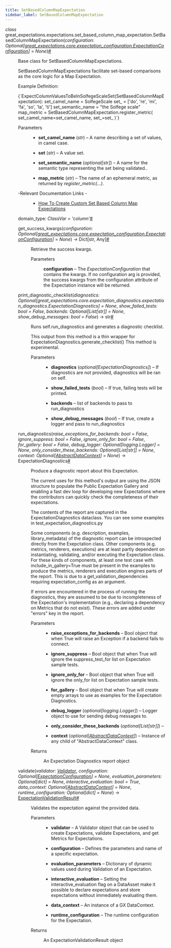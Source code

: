 ```yaml
---
title: SetBasedColumnMapExpectation
sidebar_label: SetBasedColumnMapExpectation
---
```


<section class="sphinx-api-doc" id="setbasedcolumnmapexpectation">

<dl class="py class">
<dt class="sig sig-object py" id="great_expectations.expectations.set_based_column_map_expectation.SetBasedColumnMapExpectation">
<em class="property"><span class="pre">class</span><span class="w"> </span></em><span class="sig-prename descclassname"><span class="pre">great_expectations.expectations.set_based_column_map_expectation.</span></span><span class="sig-name descname"><span class="pre">SetBasedColumnMapExpectation</span></span><span class="sig-paren">(</span><em class="sig-param"><span class="n"><span class="pre">configuration</span></span><span class="p"><span class="pre">:</span></span><span class="w"> </span><span class="n"><span class="pre">Optional</span><span class="p"><span class="pre">[</span></span><a class="reference internal" href="../../core/ExpectationConfiguration_class" title="great_expectations.core.expectation_configuration.ExpectationConfiguration"><span class="pre">great_expectations.core.expectation_configuration.ExpectationConfiguration</span></a><span class="p"><span class="pre">]</span></span></span><span class="w"> </span><span class="o"><span class="pre">=</span></span><span class="w"> </span><span class="default_value"><span class="pre">None</span></span></em><span class="sig-paren">)</span><a class="headerlink" href="#great_expectations.expectations.set_based_column_map_expectation.SetBasedColumnMapExpectation" title="Permalink to this definition">#</a>
</dt>

<dd>
<p>Base class for SetBasedColumnMapExpectations.</p>
<p>SetBasedColumnMapExpectations facilitate set-based comparisons as the core logic for a Map Expectation.</p>
<p>Example Definition:</p>
<p><CodeBlock language="python">{`ExpectColumnValuesToBeInSolfegeScaleSet(SetBasedColumnMapExpectation):
    set_camel_name = SolfegeScale
    set_ = ['do', 're', 'mi', 'fa', 'so', 'la', 'ti']
    set_semantic_name = "the Solfege scale"
    map_metric = SetBasedColumnMapExpectation.register_metric(
        set_camel_name=set_camel_name,
        set_=set_
)`}</CodeBlock></p>
<dl class="field-list simple">
<dt class="field-odd">Parameters</dt>

<dd class="field-odd"><ul class="simple">
<li><p><strong>set_camel_name</strong> (<em>str</em>) – A name describing a set of values, in camel case.</p></li>
<li><p><strong>set</strong> (<em>str</em>) – A value set.</p></li>
<li><p><strong>set_semantic_name</strong> (<em>optional</em><em>[</em><em>str</em><em>]</em>) – A name for the semantic type representing the set being validated..</p></li>
<li><p><strong>map_metric</strong> (<em>str</em>) – The name of an ephemeral metric, as returned by <cite>register_metric(…)</cite>.</p></li>
</ul>
</dd>
</dl>
<dl class="simple">
<dt>-Relevant Documentation Links
-
</dt>
<dd><ul class="simple">
<li><p><a class="reference external" href="https://docs.greatexpectations.io/docs/guides/expectations/creating_custom_expectations/how_to_create_custom_set_based_column_map_expectations">How To Create Custom Set Based Column Map Expectations</a></p></li>
</ul>
</dd>
</dl>
<dl class="py attribute">
<dt class="sig sig-object py" id="great_expectations.expectations.set_based_column_map_expectation.SetBasedColumnMapExpectation.domain_type">
<span class="sig-name descname"><span class="pre">domain_type</span></span><em class="property"><span class="p"><span class="pre">:</span></span><span class="w"> </span><span class="pre">ClassVar</span></em><em class="property"><span class="w"> </span><span class="p"><span class="pre">=</span></span><span class="w"> </span><span class="pre">'column'</span></em><a class="headerlink" href="#great_expectations.expectations.set_based_column_map_expectation.SetBasedColumnMapExpectation.domain_type" title="Permalink to this definition">#</a>
</dt>

<dd></dd></dl>
<dl class="py method">
<dt class="sig sig-object py" id="great_expectations.expectations.set_based_column_map_expectation.SetBasedColumnMapExpectation.get_success_kwargs">
<span class="sig-name descname"><span class="pre">get_success_kwargs</span></span><span class="sig-paren">(</span><em class="sig-param"><span class="n"><span class="pre">configuration</span></span><span class="p"><span class="pre">:</span></span><span class="w"> </span><span class="n"><span class="pre">Optional</span><span class="p"><span class="pre">[</span></span><a class="reference internal" href="../../core/ExpectationConfiguration_class" title="great_expectations.core.expectation_configuration.ExpectationConfiguration"><span class="pre">great_expectations.core.expectation_configuration.ExpectationConfiguration</span></a><span class="p"><span class="pre">]</span></span></span><span class="w"> </span><span class="o"><span class="pre">=</span></span><span class="w"> </span><span class="default_value"><span class="pre">None</span></span></em><span class="sig-paren">)</span> <span class="sig-return"><span class="sig-return-icon">→</span> <span class="sig-return-typehint"><span class="pre">Dict</span><span class="p"><span class="pre">[</span></span><span class="pre">str</span><span class="p"><span class="pre">,</span></span><span class="w"> </span><span class="pre">Any</span><span class="p"><span class="pre">]</span></span></span></span><a class="headerlink" href="#great_expectations.expectations.set_based_column_map_expectation.SetBasedColumnMapExpectation.get_success_kwargs" title="Permalink to this definition">#</a>
</dt>

<dd>
<p>Retrieve the success kwargs.</p>
<dl class="field-list simple">
<dt class="field-odd">Parameters
</dt>

<dd class="field-odd"><p><strong>configuration</strong> – The <cite>ExpectationConfiguration</cite> that contains the kwargs. If no configuration arg is provided,
the success kwargs from the configuration attribute of the Expectation instance will be returned.</p>
</dd>
</dl>
</dd></dl>
<dl class="py method">
<dt class="sig sig-object py" id="great_expectations.expectations.set_based_column_map_expectation.SetBasedColumnMapExpectation.print_diagnostic_checklist">
<span class="sig-name descname"><span class="pre">print_diagnostic_checklist</span></span><span class="sig-paren">(</span><em class="sig-param"><span class="n"><span class="pre">diagnostics</span></span><span class="p"><span class="pre">:</span></span><span class="w"> </span><span class="n"><span class="pre">Optional</span><span class="p"><span class="pre">[</span></span><span class="pre">great_expectations.core.expectation_diagnostics.expectation_diagnostics.ExpectationDiagnostics</span><span class="p"><span class="pre">]</span></span></span><span class="w"> </span><span class="o"><span class="pre">=</span></span><span class="w"> </span><span class="default_value"><span class="pre">None</span></span></em>, <em class="sig-param"><span class="n"><span class="pre">show_failed_tests</span></span><span class="p"><span class="pre">:</span></span><span class="w"> </span><span class="n"><span class="pre">bool</span></span><span class="w"> </span><span class="o"><span class="pre">=</span></span><span class="w"> </span><span class="default_value"><span class="pre">False</span></span></em>, <em class="sig-param"><span class="n"><span class="pre">backends</span></span><span class="p"><span class="pre">:</span></span><span class="w"> </span><span class="n"><span class="pre">Optional</span><span class="p"><span class="pre">[</span></span><span class="pre">List</span><span class="p"><span class="pre">[</span></span><span class="pre">str</span><span class="p"><span class="pre">]</span></span><span class="p"><span class="pre">]</span></span></span><span class="w"> </span><span class="o"><span class="pre">=</span></span><span class="w"> </span><span class="default_value"><span class="pre">None</span></span></em>, <em class="sig-param"><span class="n"><span class="pre">show_debug_messages</span></span><span class="p"><span class="pre">:</span></span><span class="w"> </span><span class="n"><span class="pre">bool</span></span><span class="w"> </span><span class="o"><span class="pre">=</span></span><span class="w"> </span><span class="default_value"><span class="pre">False</span></span></em><span class="sig-paren">)</span> <span class="sig-return"><span class="sig-return-icon">→</span> <span class="sig-return-typehint"><span class="pre">str</span></span></span><a class="headerlink" href="#great_expectations.expectations.set_based_column_map_expectation.SetBasedColumnMapExpectation.print_diagnostic_checklist" title="Permalink to this definition">#</a>
</dt>

<dd>
<p>Runs self.run_diagnostics and generates a diagnostic checklist.</p>
<p>This output from this method is a thin wrapper for ExpectationDiagnostics.generate_checklist()
This method is experimental.</p>
<dl class="field-list simple">
<dt class="field-odd">Parameters
</dt>

<dd class="field-odd"><ul class="simple">
<li><p><strong>diagnostics</strong> (<em>optional</em><em>[</em><em>ExpectationDiagnostics</em><em>]</em>) – If diagnostics are not provided, diagnostics will be ran on self.</p></li>
<li><p><strong>show_failed_tests</strong> (<em>bool</em>) – If true, failing tests will be printed.</p></li>
<li><p><strong>backends</strong> – list of backends to pass to run_diagnostics</p></li>
<li><p><strong>show_debug_messages</strong> (<em>bool</em>) – If true, create a logger and pass to run_diagnostics</p></li>
</ul>
</dd>
</dl>
</dd></dl>
<dl class="py method">
<dt class="sig sig-object py" id="great_expectations.expectations.set_based_column_map_expectation.SetBasedColumnMapExpectation.run_diagnostics">
<span class="sig-name descname"><span class="pre">run_diagnostics</span></span><span class="sig-paren">(</span><em class="sig-param"><span class="n"><span class="pre">raise_exceptions_for_backends</span></span><span class="p"><span class="pre">:</span></span><span class="w"> </span><span class="n"><span class="pre">bool</span></span><span class="w"> </span><span class="o"><span class="pre">=</span></span><span class="w"> </span><span class="default_value"><span class="pre">False</span></span></em>, <em class="sig-param"><span class="n"><span class="pre">ignore_suppress</span></span><span class="p"><span class="pre">:</span></span><span class="w"> </span><span class="n"><span class="pre">bool</span></span><span class="w"> </span><span class="o"><span class="pre">=</span></span><span class="w"> </span><span class="default_value"><span class="pre">False</span></span></em>, <em class="sig-param"><span class="n"><span class="pre">ignore_only_for</span></span><span class="p"><span class="pre">:</span></span><span class="w"> </span><span class="n"><span class="pre">bool</span></span><span class="w"> </span><span class="o"><span class="pre">=</span></span><span class="w"> </span><span class="default_value"><span class="pre">False</span></span></em>, <em class="sig-param"><span class="n"><span class="pre">for_gallery</span></span><span class="p"><span class="pre">:</span></span><span class="w"> </span><span class="n"><span class="pre">bool</span></span><span class="w"> </span><span class="o"><span class="pre">=</span></span><span class="w"> </span><span class="default_value"><span class="pre">False</span></span></em>, <em class="sig-param"><span class="n"><span class="pre">debug_logger</span></span><span class="p"><span class="pre">:</span></span><span class="w"> </span><span class="n"><span class="pre">Optional</span><span class="p"><span class="pre">[</span></span><span class="pre">logging.Logger</span><span class="p"><span class="pre">]</span></span></span><span class="w"> </span><span class="o"><span class="pre">=</span></span><span class="w"> </span><span class="default_value"><span class="pre">None</span></span></em>, <em class="sig-param"><span class="n"><span class="pre">only_consider_these_backends</span></span><span class="p"><span class="pre">:</span></span><span class="w"> </span><span class="n"><span class="pre">Optional</span><span class="p"><span class="pre">[</span></span><span class="pre">List</span><span class="p"><span class="pre">[</span></span><span class="pre">str</span><span class="p"><span class="pre">]</span></span><span class="p"><span class="pre">]</span></span></span><span class="w"> </span><span class="o"><span class="pre">=</span></span><span class="w"> </span><span class="default_value"><span class="pre">None</span></span></em>, <em class="sig-param"><span class="n"><span class="pre">context</span></span><span class="p"><span class="pre">:</span></span><span class="w"> </span><span class="n"><span class="pre">Optional</span><span class="p"><span class="pre">[</span></span><a class="reference internal" href="../../data_context/AbstractDataContext_class" title="great_expectations.data_context.AbstractDataContext"><span class="pre">AbstractDataContext</span></a><span class="p"><span class="pre">]</span></span></span><span class="w"> </span><span class="o"><span class="pre">=</span></span><span class="w"> </span><span class="default_value"><span class="pre">None</span></span></em><span class="sig-paren">)</span> <span class="sig-return"><span class="sig-return-icon">→</span> <span class="sig-return-typehint"><span class="pre">ExpectationDiagnostics</span></span></span><a class="headerlink" href="#great_expectations.expectations.set_based_column_map_expectation.SetBasedColumnMapExpectation.run_diagnostics" title="Permalink to this definition">#</a>
</dt>

<dd>
<p>Produce a diagnostic report about this Expectation.</p>
<p>The current uses for this method's output are
using the JSON structure to populate the Public Expectation Gallery
and enabling a fast dev loop for developing new Expectations where the
contributors can quickly check the completeness of their expectations.</p>
<p>The contents of the report are captured in the ExpectationDiagnostics dataclass.
You can see some examples in test_expectation_diagnostics.py</p>
<p>Some components (e.g. description, examples, library_metadata) of the diagnostic report can be introspected directly from the Exepctation class.
Other components (e.g. metrics, renderers, executions) are at least partly dependent on instantiating, validating, and/or executing the Expectation class.
For these kinds of components, at least one test case with include_in_gallery=True must be present in the examples to
produce the metrics, renderers and execution engines parts of the report. This is due to
a get_validation_dependencies requiring expectation_config as an argument.</p>
<p>If errors are encountered in the process of running the diagnostics, they are assumed to be due to
incompleteness of the Expectation's implementation (e.g., declaring a dependency on Metrics
that do not exist). These errors are added under "errors" key in the report.</p>
<dl class="field-list simple">
<dt class="field-odd">Parameters
</dt>

<dd class="field-odd"><ul class="simple">
<li><p><strong>raise_exceptions_for_backends</strong> – Bool object that when True will raise an Exception if a backend fails to connect.</p></li>
<li><p><strong>ignore_suppress</strong> – Bool object that when True will ignore the suppress_test_for list on Expectation sample tests.</p></li>
<li><p><strong>ignore_only_for</strong> – Bool object that when True will ignore the only_for list on Expectation sample tests.</p></li>
<li><p><strong>for_gallery</strong> – Bool object that when True will create empty arrays to use as examples for the Expectation Diagnostics.</p></li>
<li><p><strong>debug_logger</strong> (<em>optional</em><em>[</em><em>logging.Logger</em><em>]</em>) – Logger object to use for sending debug messages to.</p></li>
<li><p><strong>only_consider_these_backends</strong> (<em>optional</em><em>[</em><em>List</em><em>[</em><em>str</em><em>]</em><em>]</em>) – </p></li>
<li><p><strong>context</strong> (<em>optional</em><em>[</em><a class="reference internal" href="../../data_context/AbstractDataContext_class" title="great_expectations.data_context.AbstractDataContext"><em>AbstractDataContext</em></a><em>]</em>) – Instance of any child of "AbstractDataContext" class.</p></li>
</ul>
</dd>
<dt class="field-even">Returns
</dt>

<dd class="field-even"><p>An Expectation Diagnostics report object</p>
</dd>
</dl>
</dd></dl>
<dl class="py method">
<dt class="sig sig-object py" id="great_expectations.expectations.set_based_column_map_expectation.SetBasedColumnMapExpectation.validate">
<span class="sig-name descname"><span class="pre">validate</span></span><span class="sig-paren">(</span><em class="sig-param"><span class="n"><span class="pre">validator</span></span><span class="p"><span class="pre">:</span></span><span class="w"> </span><span class="n"><a class="reference internal" href="../../validator/validator/Validator_class" title="great_expectations.validator.validator.Validator"><span class="pre">Validator</span></a></span></em>, <em class="sig-param"><span class="n"><span class="pre">configuration</span></span><span class="p"><span class="pre">:</span></span><span class="w"> </span><span class="n"><span class="pre">Optional</span><span class="p"><span class="pre">[</span></span><a class="reference internal" href="../../core/ExpectationConfiguration_class" title="great_expectations.core.ExpectationConfiguration"><span class="pre">ExpectationConfiguration</span></a><span class="p"><span class="pre">]</span></span></span><span class="w"> </span><span class="o"><span class="pre">=</span></span><span class="w"> </span><span class="default_value"><span class="pre">None</span></span></em>, <em class="sig-param"><span class="n"><span class="pre">evaluation_parameters</span></span><span class="p"><span class="pre">:</span></span><span class="w"> </span><span class="n"><span class="pre">Optional</span><span class="p"><span class="pre">[</span></span><span class="pre">dict</span><span class="p"><span class="pre">]</span></span></span><span class="w"> </span><span class="o"><span class="pre">=</span></span><span class="w"> </span><span class="default_value"><span class="pre">None</span></span></em>, <em class="sig-param"><span class="n"><span class="pre">interactive_evaluation</span></span><span class="p"><span class="pre">:</span></span><span class="w"> </span><span class="n"><span class="pre">bool</span></span><span class="w"> </span><span class="o"><span class="pre">=</span></span><span class="w"> </span><span class="default_value"><span class="pre">True</span></span></em>, <em class="sig-param"><span class="n"><span class="pre">data_context</span></span><span class="p"><span class="pre">:</span></span><span class="w"> </span><span class="n"><span class="pre">Optional</span><span class="p"><span class="pre">[</span></span><a class="reference internal" href="../../data_context/AbstractDataContext_class" title="great_expectations.data_context.AbstractDataContext"><span class="pre">AbstractDataContext</span></a><span class="p"><span class="pre">]</span></span></span><span class="w"> </span><span class="o"><span class="pre">=</span></span><span class="w"> </span><span class="default_value"><span class="pre">None</span></span></em>, <em class="sig-param"><span class="n"><span class="pre">runtime_configuration</span></span><span class="p"><span class="pre">:</span></span><span class="w"> </span><span class="n"><span class="pre">Optional</span><span class="p"><span class="pre">[</span></span><span class="pre">dict</span><span class="p"><span class="pre">]</span></span></span><span class="w"> </span><span class="o"><span class="pre">=</span></span><span class="w"> </span><span class="default_value"><span class="pre">None</span></span></em><span class="sig-paren">)</span> <span class="sig-return"><span class="sig-return-icon">→</span> <span class="sig-return-typehint"><a class="reference internal" href="../../core/ExpectationValidationResult_class" title="great_expectations.core.ExpectationValidationResult"><span class="pre">ExpectationValidationResult</span></a></span></span><a class="headerlink" href="#great_expectations.expectations.set_based_column_map_expectation.SetBasedColumnMapExpectation.validate" title="Permalink to this definition">#</a>
</dt>

<dd>
<p>Validates the expectation against the provided data.</p>
<dl class="field-list simple">
<dt class="field-odd">Parameters
</dt>

<dd class="field-odd"><ul class="simple">
<li><p><strong>validator</strong> – A Validator object that can be used to create Expectations, validate Expectations,
and get Metrics for Expectations.</p></li>
<li><p><strong>configuration</strong> – Defines the parameters and name of a specific expectation.</p></li>
<li><p><strong>evaluation_parameters</strong> – Dictionary of dynamic values used during Validation of an Expectation.</p></li>
<li><p><strong>interactive_evaluation</strong> – Setting the interactive_evaluation flag on a DataAsset
make it possible to declare expectations and store expectations without
immediately evaluating them.</p></li>
<li><p><strong>data_context</strong> – An instance of a GX DataContext.</p></li>
<li><p><strong>runtime_configuration</strong> – The runtime configuration for the Expectation.</p></li>
</ul>
</dd>
<dt class="field-even">Returns
</dt>

<dd class="field-even"><p>An ExpectationValidationResult object</p>
</dd>
</dl>
</dd></dl>
</dd></dl>
</section>
